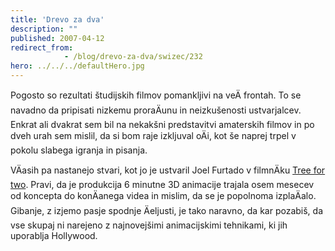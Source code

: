 ```yaml
---
title: 'Drevo za dva'
description: ""
published: 2007-04-12
redirect_from: 
            - /blog/drevo-za-dva/swizec/232
hero: ../../../defaultHero.jpg
---
```


Pogosto so rezultati študijskih filmov pomankljivi na veÄ frontah. To se navadno da pripisati nizkemu proraÄunu in neizkušenosti ustvarjalcev. Enkrat ali dvakrat sem bil na nekakšni predstavitvi amaterskih filmov in po dveh urah sem mislil, da si bom raje izkljuval oÄi, kot še naprej trpel v pokolu slabega igranja in pisanja.

VÄasih pa nastanejo stvari, kot jo je ustvaril Joel Furtado v filmnÄku [Tree for two](http://joelfurtado.com/). Pravi, da je produkcija 6 minutne 3D animacije trajala osem mesecev od koncepta do konÄanega videa in mislim, da se je popolnoma izplaÄalo. Gibanje, z izjemo pasje spodnje Äeljusti, je tako naravno, da kar pozabiš, da vse skupaj ni narejeno z najnovejšimi animacijskimi tehnikami, ki jih uporablja Hollywood.
